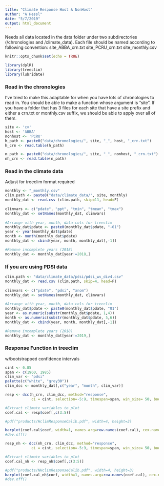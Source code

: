 ```yaml
---
title: "Climate Response Host & NonHost"
author: "A Hessl"
date: "5/7/2019"
output: html_document
---
```

Needs all data located in the data folder under two subdirectories (/chronologies and /climate_data). Each file should be named according to following convention:
site_ABBA_crn.txt
site_PCRU_crn.txt
site_monthly.csv

```r
knitr::opts_chunk$set(echo = TRUE)
```

```r
library(dplR)
library(treeclim)
library(lubridate)
```
### Read in the chronologies
I've tried to make this adaptable for when you have lots of chronologies to read in. You should be able to make a function whose argument is "site". If you have a folder that has 3 files for each site that have a site prefix and either a crn.txt or monthly.csv suffix, we should be able to apply over all of them.

```r
site <- 'cv'
host <- 'ABBA'
nonhost <- 'PCRU'
h_path <- paste0("data/chronologies/", site, "_", host, "_crn.txt")
h_crn <- read.table(h_path)

n_path <- paste0("data/chronologies/", site, "_", nonhost, "_crn.txt")
nh_crn <- read.table(n_path)
```

### Read in the climate data
Adjust for treeclim format required
```r

monthly <- "_monthly.csv"
clim.path <- paste0("data/climate_data/", site, monthly)
monthly_dat <- read.csv (clim.path, skip=11, head=F)
    
climvars <- c("pdate", "ppt", "tmin", "tmean", "tmax")
monthly_dat <- setNames(monthly_dat, climvars)
   
#Arrange with year, month, data cols for treeclim 
monthly_dat$pdate <- paste0(monthly_dat$pdate, "-01")
year <- year(monthly_dat$pdate)
month <- month(monthly_dat$pdate)
monthly_dat <- cbind(year, month, monthly_dat[,-1])

#Remove incomplete years (2018)
monthly_dat <- monthly_dat[year!=2018,]
```

### If you are using PDSI data
```r

clim.path <- "data/climate_data/pdsi/pdsi_wv_div4.csv"
monthly_dat <- read.csv (clim.path, skip=4, head=F)
    
climvars <- c("pdate", "pdsi", "anom")
monthly_dat <- setNames(monthly_dat, climvars)
   
#Arrange with year, month, data cols for treeclim 
monthly_dat$pdate <- paste0(monthly_dat$pdate, "01")
year <- as.numeric(substr(monthly_dat$pdate, 1,4))
month <- as.numeric(substr(monthly_dat$pdate, 5,6))
monthly_dat <- cbind(year, month, monthly_dat[,-1])

#Remove incomplete years (2018)
monthly_dat <- monthly_dat[year!=2019,]
```

### Response Function in treeclim
w/bootstrapped confidence intervals

```r
cint <- 0.05
span <- c(1960, 1985)
clim_var <- "pdsi"
palette(c("white", "grey30"))
clim_dcc <- monthly_dat[,c("year", "month", clim_var)]
```

```r
resp <- dcc(h_crn, clim_dcc, method="response", 
            ci = cint, selection=-5:9, timespan=span, win_size= 50, boot="stationary") 
```

```r
#Extract climate variables to plot
coef.cal <- resp$coef[,c(3:5)]

#pdf("products/HclimResponseCalib.pdf", width=4, height=3)

barplot(coef.cal$coef, width=1, names.arg=row.names(coef.cal), cex.names=0.7, las=2, col=factor(coef.cal$significant), ylab="Cor Coef", main=paste0("Climate Response ", span[1], "-", span[2])) 
#dev.off()
```

```r
resp_nh <- dcc(nh_crn, clim_dcc, method="response", 
            ci = cint, selection=-5:9, timespan=span, win_size= 50, boot="stationary") 
```

```r
#Extract climate variables to plot
coef.cal_nh <- resp_nh$coef[,c(3:5)]

#pdf("products/NHclimResponseCalib.pdf", width=4, height=3)
barplot(coef.cal_nh$coef, width=1, names.arg=row.names(coef.cal), cex.names=0.7, las=2, col=factor(coef.cal_nh$significant), ylab="Cor Coef", main=paste0("Climate Response ", span[1], "-", span[2])) 
#dev.off()
```